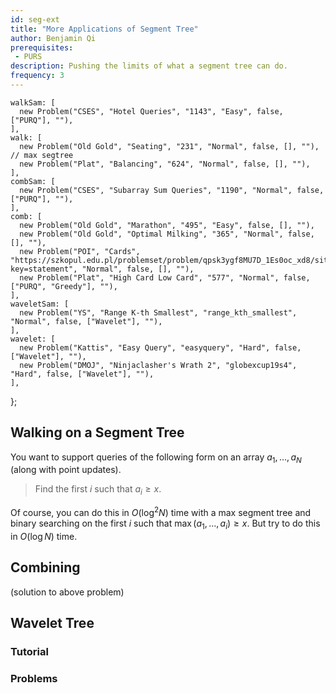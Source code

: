 ```yaml
---
id: seg-ext
title: "More Applications of Segment Tree"
author: Benjamin Qi
prerequisites: 
 - PURS
description: Pushing the limits of what a segment tree can do.
frequency: 3
---
```



    walkSam: [
      new Problem("CSES", "Hotel Queries", "1143", "Easy", false, ["PURQ"], ""),
    ],
    walk: [
      new Problem("Old Gold", "Seating", "231", "Normal", false, [], ""), // max segtree
      new Problem("Plat", "Balancing", "624", "Normal", false, [], ""),
    ],
    combSam: [
      new Problem("CSES", "Subarray Sum Queries", "1190", "Normal", false, ["PURQ"], ""),
    ],
    comb: [
      new Problem("Old Gold", "Marathon", "495", "Easy", false, [], ""),
      new Problem("Old Gold", "Optimal Milking", "365", "Normal", false, [], ""),
      new Problem("POI", "Cards", "https://szkopul.edu.pl/problemset/problem/qpsk3ygf8MU7D_1Es0oc_xd8/site/?key=statement", "Normal", false, [], ""),
      new Problem("Plat", "High Card Low Card", "577", "Normal", false, ["PURQ", "Greedy"], ""),
    ],
    waveletSam: [
      new Problem("YS", "Range K-th Smallest", "range_kth_smallest", "Normal", false, ["Wavelet"], ""),
    ],
    wavelet: [
      new Problem("Kattis", "Easy Query", "easyquery", "Hard", false, ["Wavelet"], ""),
      new Problem("DMOJ", "Ninjaclasher's Wrath 2", "globexcup19s4", "Hard", false, ["Wavelet"], ""),
    ],
};

## Walking on a Segment Tree

<Problems problems={problems.walkSam} />

You want to support queries of the following form on an array $a_1,\ldots,a_N$ (along with point updates).

> Find the first $i$ such that $a_i\ge x$.

Of course, you can do this in $O(\log^2N)$ time with a max segment tree and binary searching on the first $i$ such that $\max(a_1,\ldots,a_i)\ge x$. But try to do this in $O(\log N)$ time.

<Problems problems={problems.walk} />

## Combining

<Problems problems={problems.combSam} />

(solution to above problem)

<Problems problems={problems.comb} />

## Wavelet Tree

<Problems problems={problems.waveletSam} />

### Tutorial

<Resources>
  <Resource source="CF" title="Intro to New DS: Wavelet Trees" url="blog/entry/52854"></Resource>
</Resources>

### Problems

<Problems problems={problems.wavelet} />
